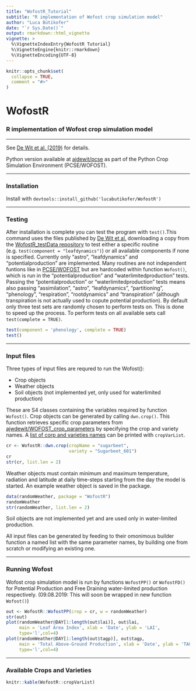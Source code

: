 ```yaml
---
title: "WofostR_Tutorial"
subtitle: "R implementation of Wofost crop simulation model"
author: "Luca Bütikofer"
date: "`r Sys.Date()`"
output: rmarkdown::html_vignette
vignette: >
  %\VignetteIndexEntry{WofostR Tutorial}
  %\VignetteEngine{knitr::rmarkdown}
  %\VignetteEncoding{UTF-8}
---
```


```r
knitr::opts_chunk$set(
  collapse = TRUE,
  comment = "#>"
)
```

# WofostR
### R implementation of Wofost crop simulation model

***
See [De Wit et al. (2019)][1] for details.

Python version available at [ajdewit/pcse][2] as part of the Python Crop Simulation Environment (PCSE/WOFOST).

***
### Installation
Install with `devtools::install_github('lucabutikofer/WofostR')`

***
### Testing

After installation is complete you can test the program with `test()`.This command uses the files published by [De Wit et al.][1] downloading a copy from the [WofostR_testData repository][3] to test either a specific routine (e.g. `test(component = "leafdynamics")`) or all available components if none is specified. Currently only "astro", "leafdynamics" and "potentialproduction" are implemented. Many routines are not independent funtions like in [PCSE/WOFOST][2] but are hardcoded within function `Wofost()`, which is run in the "potentialproduction" and "waterlimitedproduction" tests. Passing the "potentialproduction" or "waterlimitedproduction" tests means also passing "assimilation", "astro", "leafdynamics", "partitioning", "phenology", "respiration", "rootdynamics" and "transpiration" (although transpiration is not actually used to copute potential production).
By default only three test sets are randomly chosen to perform tests on. This is done to speed up the process. To perform tests on all available sets call `test(complete = TRUE)`.

```r
test(component = 'phenology', complete = TRUE)
test()
```

***
### Input files

Three types of input files are requred to run the Wofost():

- Crop objects
- Weather objects
- Soil objects (not implemented yet, only used for waterlimited production)

These are S4 classes containing the variables required by function `Wofost()`. Crop objects can be generated by calling `dwn.crop()`. This function retrieves specific crop parameters from [ajwdewit/WOFOST_crop_parameters][4] by specifying the crop and variety names. A [list of corp and varieties names](#link1) can be printed with `cropVarList`.


```r
cr <- WofostR::dwn.crop(cropName = "sugarbeet",
                        variety = "Sugarbeet_601")
cr
str(cr, list.len = 2)
```

Weather objects must contain minimum and maximum temperature, radiation and latitude at daily time-steps starting from the day the model is started. An example weather object is saved in the package.

```r
data(randomWeather, package = "WofostR")
randomWeather
str(randomWeather, list.len = 2)
```

Soil objects are not implemented yet and are used only in water-limited production.

All input files can be generated by feeding to their omonimous builder function a named list with the same parameter names, by building one from scratch or modifying an existing one.

***
### Running Wofost

Wofost crop simulation model is run by functions `WofostPP()` or `WofostFD()` for Potential Production and Free Draining water-limited production respectively.
(09.08.2019: This will soon be wrapped in new function `Wofost()`)

```r
out <- WofostR::WofostPP(crop = cr, w = randomWeather)
str(out)
plot(randomWeather@DAY[1:length(out$lai)], out$lai,
     main = 'Leaf Area Index', xlab = 'Date', ylab = 'LAI',
     type='l',col=4)
plot(randomWeather@DAY[1:length(out$tagp)], out$tagp,
     main = 'Total Above-Ground Production', xlab = 'Date', ylab = 'TAGP',
     type='l',col=4)
```


***
### Available Crops and Varieties {#link1}

```r
knitr::kable(WofostR::cropVarList)
```


[1]: https://doi.org/10.1016/j.agsy.2018.06.018
[2]: https://github.com/ajwdewit/pcse.git
[3]: https://github.com/lucabutikofer/WofostR_testData.git
[4]: https://github.com/ajwdewit/WOFOST_crop_parameters.git
